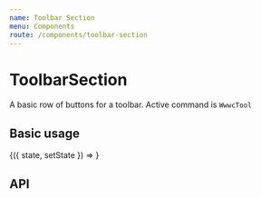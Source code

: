 ```yaml
---
name: Toolbar Section
menu: Components
route: /components/toolbar-section
---
```



# ToolbarSection

A basic row of buttons for a toolbar. Active command is `WwwcTool`

## Basic usage

<Playground>
  <State
    initial={{
      buttons: exampleButtons,
      activeButtons: [],
    }}
  >
    {({ state, setState }) => <ToolbarSection {...state} />}
  </State>
</Playground>

## API

<Props of={ToolbarSection} />
